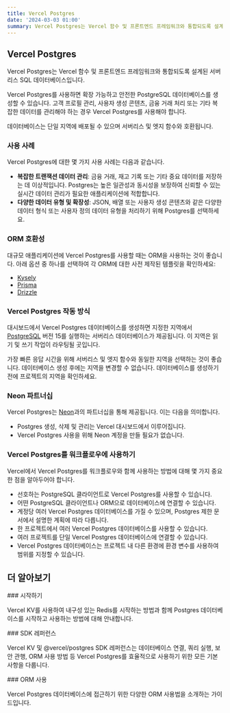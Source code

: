 ```yaml
---
title: Vercel Postgres
date: '2024-03-03 01:00'
summary: Vercel Postgres는 Vercel 함수 및 프론트엔드 프레임워크와 통합되도록 설계된 서버리스 SQL 데이터베이스로, 고객 프로필 관리부터 금융 거래 처리에 이르기까지 복잡한 데이터를 효율적으로 관리할 수 있게 해줍니다.
---
```


## Vercel Postgres

Vercel Postgres는 Vercel 함수 및 프론트엔드 프레임워크와 통합되도록 설계된 서버리스 SQL 데이터베이스입니다.

Vercel Postgres를 사용하면 확장 가능하고 안전한 PostgreSQL 데이터베이스를 생성할 수 있습니다. 고객 프로필 관리, 사용자 생성 콘텐츠, 금융 거래 처리 또는 기타 복잡한 데이터를 관리해야 하는 경우 Vercel Postgres를 사용해야 합니다.

데이터베이스는 단일 지역에 배포될 수 있으며 서버리스 및 엣지 함수와 호환됩니다.

### 사용 사례
Vercel Postgres에 대한 몇 가지 사용 사례는 다음과 같습니다.

- **복잡한 트랜잭션 데이터 관리**: 금융 거래, 재고 기록 또는 기타 중요 데이터를 저장하는 데 이상적입니다. Postgres는 높은 일관성과 동시성을 보장하여 신뢰할 수 있는 실시간 데이터 관리가 필요한 애플리케이션에 적합합니다.
- **다양한 데이터 유형 및 확장성**: JSON, 배열 또는 사용자 생성 콘텐츠와 같은 다양한 데이터 형식 또는 사용자 정의 데이터 유형을 처리하기 위해 Postgres를 선택하세요.

### ORM 호환성
대규모 애플리케이션에 Vercel Postgres를 사용할 때는 ORM을 사용하는 것이 좋습니다. 아래 옵션 중 하나를 선택하여 각 ORM에 대한 사전 제작된 템플릿을 확인하세요:

- [Kysely](https://vercel.com/docs/storage/vercel-postgres/using-an-orm#kysely)
- [Prisma](https://vercel.com/docs/storage/vercel-postgres/using-an-orm#prisma)
- [Drizzle](https://vercel.com/docs/storage/vercel-postgres/using-an-orm#drizzle)

### Vercel Postgres 작동 방식
대시보드에서 Vercel Postgres 데이터베이스를 생성하면 지정한 지역에서 [PostgreSQL](https://www.postgresql.org/docs/) 버전 15를 실행하는 서버리스 데이터베이스가 제공됩니다. 이 지역은 읽기 및 쓰기 작업이 라우팅될 곳입니다.

가장 빠른 응답 시간을 위해 서버리스 및 엣지 함수와 동일한 지역을 선택하는 것이 좋습니다. 데이터베이스 생성 후에는 지역을 변경할 수 없습니다. 데이터베이스를 생성하기 전에 프로젝트의 지역을 확인하세요.

### Neon 파트너십
Vercel Postgres는 [Neon](https://neon.tech/)과의 파트너십을 통해 제공됩니다. 이는 다음을 의미합니다.

- Postgres 생성, 삭제 및 관리는 Vercel 대시보드에서 이루어집니다.
- Vercel Postgres 사용을 위해 Neon 계정을 만들 필요가 없습니다.

### Vercel Postgres를 워크플로우에 사용하기
Vercel에서 Vercel Postgres를 워크플로우와 함께 사용하는 방법에 대해 몇 가지 중요한 점을 알아두어야 합니다.

- 선호하는 PostgreSQL 클라이언트로 Vercel Postgres를 사용할 수 있습니다.
- 어떤 PostgreSQL 클라이언트나 ORM으로 데이터베이스에 연결할 수 있습니다.
- 계정당 여러 Vercel Postgres 데이터베이스를 가질 수 있으며, Postgres 제한 문서에서 설명한 계획에 따라 다릅니다.
- 한 프로젝트에서 여러 Vercel Postgres 데이터베이스를 사용할 수 있습니다.
- 여러 프로젝트를 단일 Vercel Postgres 데이터베이스에 연결할 수 있습니다.
- Vercel Postgres 데이터베이스는 프로젝트 내 다른 환경에 환경 변수를 사용하여 범위를 지정할 수 있습니다.


## 더 알아보기
<div className="grid grid-cols-1 sm:grid-cols-2 gap-4">

<Card href="/docs/vercel-storage/postgres/quick-start">
### 시작하기

Vercel KV를 사용하여 내구성 있는 Redis를 시작하는 방법과 함께 Postgres 데이터베이스를 시작하고 사용하는 방법에 대해 안내합니다.
</Card>

<Card href="/docs/vercel-storage/postgres/sdk-reference">
### SDK 레퍼런스

Vercel KV 및 @vercel/postgres SDK 레퍼런스는 데이터베이스 연결, 쿼리 실행, 보안 관행, ORM 사용 방법 등 Vercel Postgres를 효율적으로 사용하기 위한 모든 기본 사항을 다룹니다.
</Card>

<Card href="/docs/vercel-storage/postgres/using-an-orm">
### ORM 사용

Vercel Postgres 데이터베이스에 접근하기 위한 다양한 ORM 사용법을 소개하는 가이드입니다.
</Card>

</div>